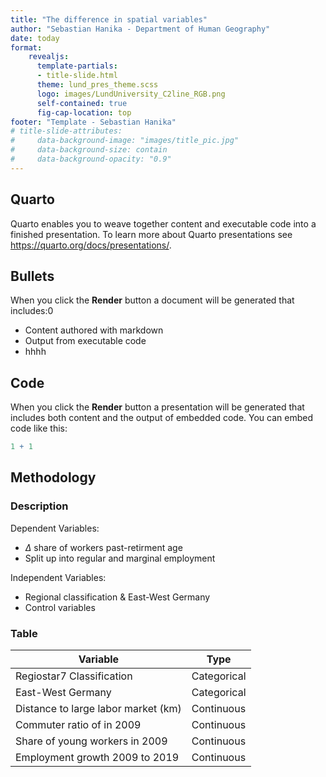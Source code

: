 ```yaml
---
title: "The difference in spatial variables"
author: "Sebastian Hanika - Department of Human Geography"
date: today
format:
    revealjs:
      template-partials:
      - title-slide.html
      theme: lund_pres_theme.scss
      logo: images/LundUniversity_C2line_RGB.png
      self-contained: true
      fig-cap-location: top
footer: "Template - Sebastian Hanika"
# title-slide-attributes:
#     data-background-image: "images/title_pic.jpg"
#     data-background-size: contain
#     data-background-opacity: "0.9"
---
```


## Quarto

Quarto enables you to weave together content and executable code into a finished presentation. To learn more about Quarto presentations see <https://quarto.org/docs/presentations/>.

## Bullets

When you click the **Render** button a document will be generated that includes:0

-   Content authored with markdown
-   Output from executable code
-   hhhh

## Code

When you click the **Render** button a presentation will be generated that includes both content and the output of embedded code. You can embed code like this:

```r
1 + 1
```

## Methodology

::: panel-tabset
### Description

Dependent Variables:

-   $\Delta$ share of workers past-retirment age
-   Split up into regular and marginal employment

Independent Variables:

-   Regional classification & East-West Germany
-   Control variables

### Table

| Variable                            | Type        |
|-------------------------------------|-------------|
| Regiostar7 Classification           | Categorical |
| East-West Germany                   | Categorical |
| Distance to large labor market (km) | Continuous  |
| Commuter ratio of in 2009           | Continuous  |
| Share of young workers in 2009      | Continuous  |
| Employment growth 2009 to 2019      | Continuous  |
:::
